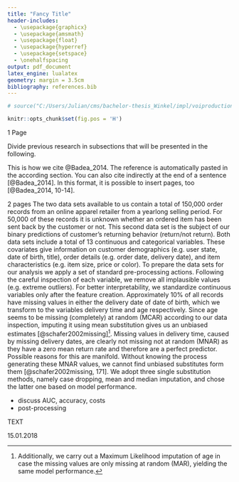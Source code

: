 ```yaml
---
title: "Fancy Title"
header-includes:
  - \usepackage{graphicx}
  - \usepackage{amsmath}
  - \usepackage{float}
  - \usepackage{hyperref}
  - \usepackage{setspace}
  - \onehalfspacing
output: pdf_document
latex_engine: lualatex
geometry: margin = 3.5cm
bibliography: references.bib
---
```


```r
# source("C:/Users/Julian/cms/bachelor-thesis_Winkel/impl/voiproduction.R")

```

```r
knitr::opts_chunk$set(fig.pos = 'H')
```
\pagenumbering{gobble}

<!-- \newcommand{\quantnet}{\hspace*{\fill} \raisebox{-1pt}{\includegraphics[scale=0.05]{C:/Users/Julian/cms/bachelor-thesis_Winkel/written/thesis/qletlogo.pdf}}\,} -->


\makeatletter
\renewcommand\paragraph{\@startsection{paragraph}{4}{\z@}%
            {-2.5ex\@plus -1ex \@minus -.25ex}%
            {1.25ex \@plus .25ex}%
            {\normalfont\normalsize\bfseries}}
\makeatother
\setcounter{secnumdepth}{4} 
\setcounter{tocdepth}{4}    

\bigskip

\begin{center}

Business Analytics and Data Science Group Project  

\medskip
submitted to  
\medskip



\textbf{First Prof} \linebreak
\textbf{Second Prof}  \linebreak
 

\medskip
Humboldt-Universit?t zu Berlin \linebreak     
School of Business and Economics  \linebreak
\medskip


Chair  \linebreak 

by  \linebreak  

\textbf{Claudia Guenther, Phi Nguyen, Julian Winkel}  \linebreak  
Immatriculation Numbers \linebreak




\includegraphics[width=0.3\textwidth]{HU_Logo_small.png}

\medskip

Anything else we want to say

\medskip


Berlin, Date 

\end{center}


\newpage
\pagenumbering{roman}



\begin{abstract}

\smallskip

Insert abstract here

\bigskip



\end{abstract}

\newpage

\listoftables

\newpage

\listoffigures

\newpage


\begin{Large}
\textbf{Abbreviations} \linebreak
\end{Large}

\begin{tabular}{ll}
\textbf{ANN} & Artificial Neural Network     \\
\textbf{LM} & Linear Model    \\
 
\end{tabular}


\newpage

\pagenumbering{arabic}

\tableofcontents

\newpage

\section{Introduction}


\newpage


\section{Previous Literature}
1 Page

Divide previous research in subsections that will be presented in the following.

This is how we cite @Badea_2014. The reference is automatically pasted in the according section.
You can also cite indirectly at the end of a sentence [@Badea_2014].
In this format, it is possible to insert pages, too [@Badea_2014, 10-14].


\clearpage
\newpage

\section{Methodoloy}
2 pages
\subsection{Predictive Analytics or other title}

\subsection{Ensemble Models}

\newpage


\clearpage

\newpage

\section{Data}
\subsection{Data sets}
The two data sets available to us contain a total of 150,000 order records from an online apparel retailer from a yearlong selling period. For 50,000 of these records it is unknown whether an ordered item has been sent back by the customer or not. This second data set is the subject of our binary predictions of customer’s returning behavior (return/not return). Both data sets include a total of 13 continuous and categorical variables.  These covariates give information on customer demographics (e.g. user state, date of birth, title), order details (e.g. order date, delivery date), and item characteristics (e.g. item size, price or color). To prepare the data sets for our analysis we apply a set of standard pre-processing actions. Following the careful inspection of each variable, we remove all implausible values (e.g. extreme outliers). For better interpretability, we standardize continuous variables only after the feature creation. Approximately 10% of all records have missing values in either the delivery date of date of birth, which we transform to the variables delivery time and age respectively. Since age seems to be missing (completely) at random (MCAR) according to our data inspection, imputing it using mean substitution gives us an unbiased estimates [@schafer2002missing]^[Additionally, we carry out a Maximum Likelihood imputation of age in case the missing values are only missing at random (MAR), yielding the same model performance.].
Missing values in delivery time, caused by missing delivery dates, are clearly not missing not at random (MNAR) as they have a zero mean return rate and therefore are a perfect predictor. Possible reasons for this are manifold. Without knowing the process generating these MNAR values, we cannot find unbiased substitutes form them [@schafer2002missing, 171]. We adopt three single substitution methods, namely case dropping, mean and median imputation, and chose the latter one based on model performance.
\subsection{Feature creation and selection}

\newpage

\section{Model building}
\subsection{Experimental design}
\subsubsection{Baseline models}
\subsubsection{Candidate selection and combination}
\subsection{Performance Measurement}
- discuss AUC, accuracy, costs
- post-processing

\clearpage
\newpage

\section{Results}


\section{Conclusion}


\newpage

\section{References}


<div id="refs"></div>


\newpage

\begin{Large}
\textbf{Declaration of Authorship} 
\end{Large}

\bigskip
\bigskip

TEXT

\bigskip
\bigskip

15.01.2018










